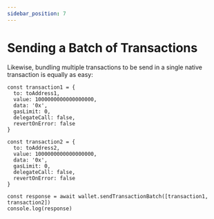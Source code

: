 ```yaml
---
sidebar_position: 7
---
```


# Sending a Batch of Transactions

Likewise, bundling multiple transactions to be send in a single native transaction is equally as easy:

```
const transaction1 = {
  to: toAddress1,
  value: 1000000000000000000,
  data: '0x',
  gasLimit: 0,
  delegateCall: false,
  revertOnError: false
}

const transaction2 = {
  to: toAddress2,
  value: 1000000000000000000,
  data: '0x',
  gasLimit: 0,
  delegateCall: false,
  revertOnError: false
}

const response = await wallet.sendTransactionBatch([transaction1, transaction2])
console.log(response)
```
